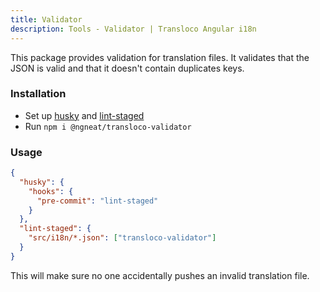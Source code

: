 ```yaml
---
title: Validator
description: Tools - Validator | Transloco Angular i18n
---
```


This package provides validation for translation files. It validates that the JSON is valid and that it doesn't contain duplicates keys.

### Installation

- Set up [husky](https://github.com/typicode/husky) and [lint-staged](https://github.com/okonet/lint-staged#examples)
- Run `npm i @ngneat/transloco-validator`

### Usage
```json file="package.json"
{
  "husky": {
    "hooks": {
      "pre-commit": "lint-staged"
    }
  },
  "lint-staged": {
    "src/i18n/*.json": ["transloco-validator"]
  }
}
```

This will make sure no one accidentally pushes an invalid translation file.
